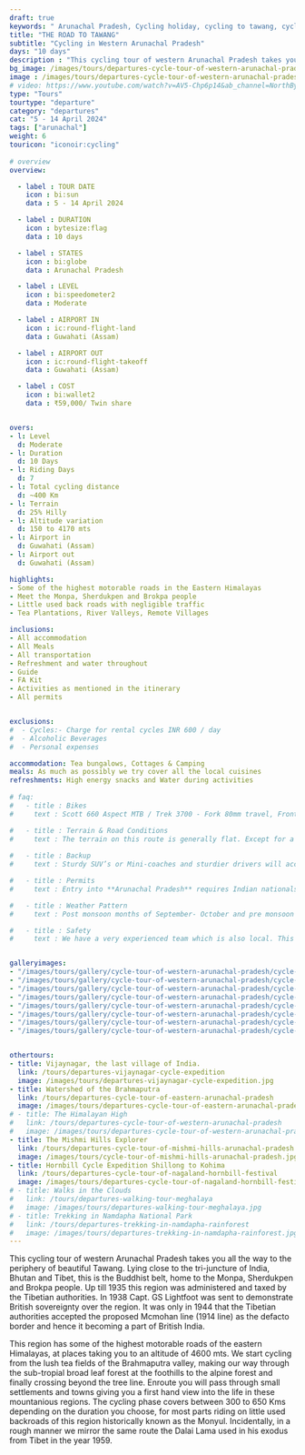 ```yaml
---
draft: true
keywords: " Arunachal Pradesh, Cycling holiday, cycling to tawang, cycle tour tawang"
title: "THE ROAD TO TAWANG"
subtitle: "Cycling in Western Arunachal Pradesh"
days: "10 days"
description : "This cycling tour of western Arunachal Pradesh takes you all the way to the periphery of beautiful Tawang. Lying close to the tri-juncture of India, Bhutan and Tibet, this is the Buddhist belt, home to the Monpa, Sherdukpen and Brokpa people."
bg_image: /images/tours/departures-cycle-tour-of-western-arunachal-pradesh.jpg
image : /images/tours/departures-cycle-tour-of-western-arunachal-pradesh.jpg
# video: https://www.youtube.com/watch?v=AV5-Chp6p14&ab_channel=NorthBynortheast
type: "Tours" 
tourtype: "departure"
category: "departures"
cat: "5 - 14 April 2024"
tags: ["arunachal"]
weight: 6
touricon: "iconoir:cycling"
 
# overview
overview:

  - label : TOUR DATE
    icon : bi:sun
    data : 5 - 14 April 2024

  - label : DURATION
    icon : bytesize:flag
    data : 10 days

  - label : STATES
    icon : bi:globe
    data : Arunachal Pradesh

  - label : LEVEL
    icon : bi:speedometer2
    data : Moderate

  - label : AIRPORT IN
    icon : ic:round-flight-land
    data : Guwahati (Assam)

  - label : AIRPORT OUT
    icon : ic:round-flight-takeoff
    data : Guwahati (Assam)

  - label : COST
    icon : bi:wallet2
    data : ₹59,000/ Twin share


overs:
- l: Level 
  d: Moderate 
- l: Duration
  d: 10 Days
- l: Riding Days
  d: 7
- l: Total cycling distance
  d: ~400 Km
- l: Terrain
  d: 25% Hilly 
- l: Altitude variation
  d: 150 to 4170 mts
- l: Airport in
  d: Guwahati (Assam)
- l: Airport out
  d: Guwahati (Assam)

highlights:
- Some of the highest motorable roads in the Eastern Himalayas
- Meet the Monpa, Sherdukpen and Brokpa people
- Little used back roads with negligible traffic
- Tea Plantations, River Valleys, Remote Villages

inclusions: 
- All accommodation
- All Meals
- All transportation
- Refreshment and water throughout
- Guide
- FA Kit
- Activities as mentioned in the itinerary
- All permits


exclusions:
#  - Cycles:- Charge for rental cycles INR 600 / day
#  - Alcoholic Beverages
#  - Personal expenses

accommodation: Tea bungalows, Cottages & Camping
meals: As much as possibly we try cover all the local cuisines
refreshments: High energy snacks and Water during activities  
 
# faq:
#   - title : Bikes
#     text : Scott 660 Aspect MTB / Trek 3700 - Fork 80mm travel, Front Derailleur Shimano FD-TX50 / 34.9mm, Rear Derailleur Shimano Tourney RD-TX35 21 Speed (Upgraded), Shifters Shimano ST-EF 41 L / 7R EZ-ire plus (Upgraded), Brakeset Tektro SCM-02 mech. Disc 160F/160Rmm Rotor, Front Tyre 6 26×2.1 / 30TPI, Rear Tyre 6 26×2.1 / 30TPI, Weight 13.6 kg / 29.98 lbs

#   - title : Terrain & Road Conditions
#     text : The terrain on this route is generally flat. Except for a few odd days the roads are generally excellent. This is probably one of the easiest routes to cycle in the Northeastern region, with beautiful views, interesting tribes and excellent road conditions.
   
#   - title : Backup
#     text : Sturdy SUV’s or Mini-coaches and sturdier drivers will accompany you on every trip. These vehicles are along right from your airport pick up to your drop back to the airport.

#   - title : Permits 
#     text : Entry into **Arunachal Pradesh** requires Indian nationals to aquire a Inner Line Permit (ILP) whereas foreign nationals require Restricted Area Permits (RAP), both of which have a certain fees applicable.

#   - title : Weather Pattern 
#     text : Post monsoon months of September- October and pre monsoon months of March-April are very pleasant with blue skies and a fair days. Peak winters are from November to February with the mercury coming down below 15 C in the nights, where as the days are quite pleasant.

#   - title : Safety 
#     text : We have a very experienced team which is also local. This reflects in the overall safety of our tours. Rest assured your guides know where extra attention is required and when. All our routes are well known to us, we know where the nearest medical facilities are, we know whom to contact if in case of an emergency, we know all the alternate routes in case of road blockages. We have CASEVAC protocols in place to streamline the process in case of emergencies. You can rest easy knowing that in the outdoors in general and this region in particular you are in safe hands with us.


galleryimages:
- "/images/tours/gallery/cycle-tour-of-western-arunachal-pradesh/cycle-tour-of-western-arunachal-pradesh1.jpg"
- "/images/tours/gallery/cycle-tour-of-western-arunachal-pradesh/cycle-tour-of-western-arunachal-pradesh2.jpg" 
- "/images/tours/gallery/cycle-tour-of-western-arunachal-pradesh/cycle-tour-of-western-arunachal-pradesh3.jpg" 
- "/images/tours/gallery/cycle-tour-of-western-arunachal-pradesh/cycle-tour-of-western-arunachal-pradesh4.jpg"
- "/images/tours/gallery/cycle-tour-of-western-arunachal-pradesh/cycle-tour-of-western-arunachal-pradesh5.jpg"
- "/images/tours/gallery/cycle-tour-of-western-arunachal-pradesh/cycle-tour-of-western-arunachal-pradesh6.jpg" 
- "/images/tours/gallery/cycle-tour-of-western-arunachal-pradesh/cycle-tour-of-western-arunachal-pradesh7.jpg" 
- "/images/tours/gallery/cycle-tour-of-western-arunachal-pradesh/cycle-tour-of-western-arunachal-pradesh8.jpg" 


othertours:
- title: Vijaynagar, the last village of India.
  link: /tours/departures-vijaynagar-cycle-expedition
  image: /images/tours/departures-vijaynagar-cycle-expedition.jpg
- title: Watershed of the Brahmaputra
  link: /tours/departures-cycle-tour-of-eastern-arunachal-pradesh
  image: /images/tours/departures-cycle-tour-of-eastern-arunachal-pradesh.jpg
# - title: The Himalayan High
#   link: /tours/departures-cycle-tour-of-western-arunachal-pradesh
#   image: /images/tours/departures-cycle-tour-of-western-arunachal-pradesh.jpg
- title: The Mishmi Hills Explorer 
  link: /tours/departures-cycle-tour-of-mishmi-hills-arunachal-pradesh
  image: /images/tours/cycle-tour-of-mishmi-hills-arunachal-pradesh.jpg
- title: Hornbill Cycle Expedition Shillong to Kohima
  link: /tours/departures-cycle-tour-of-nagaland-hornbill-festival
  image: /images/tours/departures-cycle-tour-of-nagaland-hornbill-festival.jpg
# - title: Walks in the Clouds
#   link: /tours/departures-walking-tour-meghalaya
#   image: /images/tours/departures-walking-tour-meghalaya.jpg
# - title: Trekking in Namdapha National Park
#   link: /tours/departures-trekking-in-namdapha-rainforest
#   image: /images/tours/departures-trekking-in-namdapha-rainforest.jpg           
--- 
```


This cycling tour of western Arunachal Pradesh takes you all the way to the periphery of beautiful Tawang. Lying close to the tri-juncture of India, Bhutan and Tibet, this is the Buddhist belt, home to the Monpa, Sherdukpen and Brokpa people. Up till 1935 this region was administered and taxed by the Tibetian authorities. In 1938 Capt. GS Lightfoot was sent to demonstrate British sovereignty over the region. It was only in 1944 that the Tibetian authorities accepted the proposed Mcmohan line (1914 line) as the defacto border and hence it becoming a part of British India.

This region has some of the highest motorable roads of the eastern Himalayas, at places taking you to an altitude of 4600 mts. We start cycling from the lush tea fields of the Brahmaputra valley, making our way through the sub-tropial broad leaf forest at the foothills to the alpine forest and finally crossing beyond the tree line. Enroute you will pass through small settlements and towns giving you a first hand view into the life in these mountanious regions. The cycling phase covers between 300 to 650 Kms depending on the duration you choose, for most parts riding on little used backroads of this region historically known as the Monyul. Incidentally, in a rough manner we mirror the same route the Dalai Lama used in his exodus from Tibet in the year 1959.

